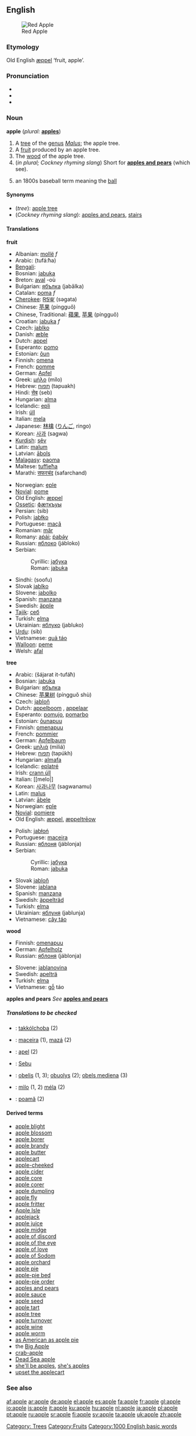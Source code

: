 {{see|Apple}}
==English==
[[Image:Apple 26.jpg|thumb|Red Apple]]

===Etymology===
Old English [[æppel]] ‘fruit, apple’.

===Pronunciation===
*{{IPA|/ˈæ.pl̩/}}
*{{SAMPA|/"{p@l/}}
*{{audio|en-us-apple.ogg|Audio (US)}}

===Noun===
'''apple''' (''plural:'' '''[[apples]]''')

# A [[tree]] of the [[genus]] ''[[Malus]]''; the apple tree. [[Category: Trees]]
# A [[fruit]] produced by an apple tree.[[Category:Fruits]]
# The [[wood]] of the apple tree.
#(''in plural; Cockney rhyming slang'') Short for '''[[apples and pears]]''' (which see).
# {{baseball}} {{slang}} an 1800s baseball term meaning the [[ball]]

====Synonyms====
*(''tree''): [[apple tree]]
*(''Cockney rhyming slang''): [[apples and pears]], [[stairs]]

====Translations====
'''fruit'''
{{top}}
*Albanian: [[mollë]] ''f''
*Arabic: {{ARchar|[[تفاحة]]}} (tufá:ħa) {{f}}
*[[Bengali]]: {{BNchar|[[আেপল]]}}
*Bosnian: [[jabuka]] {{f}}
*Breton: [[aval]] {{m}} -où
*Bulgarian: [[ябълка]] (jabǎlka) {{f}}
*Catalan: [[poma]] ''f''
*[[Cherokee]]: [[ᏒᎦᏔ]] (sǝgata)
*Chinese: [[苹果]] (píngguǒ)
*Chinese, Traditional: [[蘋果]], [[苹果]] (píngguǒ)
*Croatian: [[jabuka]] ''f''
*Czech: [[jablko]] {{n}}
*Danish: [[æble]]
*Dutch: [[appel#Dutch|appel]] {{m}}
*Esperanto: [[pomo]]
*Estonian: [[õun]]
*Finnish: [[omena]]
*French: [[pomme]] {{f}}
*German: [[Apfel]] {{m}}
*Greek: [[μήλο]] (mílo) {{n}}
*Hebrew: [[תפוח]] (tapuakh) {{m}}
*Hindi: [[सेब]] (seb)
*Hungarian: [[alma]]
*Icelandic: [[epli]] {{n}}
*Irish: [[úll]] {{m}}
*Italian: [[mela]] {{f}}
*Japanese: [[林檎]] ([[りんご]], ringo)
*Korean: [[사과]] (sagwa)
*[[Kurdish]]: [[sêv]]
*Latin: [[malum]] {{n}}
*Latvian: [[ābols]] {{m}}
*[[Malagasy]]: [[paoma]]
*Maltese: [[tuffieħa]]
*Marathi: [[सफरचंद]] (safarchand)
{{mid}}
*Norwegian: [[eple]] {{n}}
*[[Novial]]: [[pome]]
*Old English: [[æppel]]
*[[Ossetic]]: [[фӕткъуы]]
*Persian: {{FAchar|[[سیب]]}} (sib)
*Polish: [[jabłko]] {{n}}
*Portuguese: [[maçã]] {{f}}
*Romanian: [[măr]] {{n}}
*Romany: [[aṗái]]; [[ṗabǝ́y]]
*Russian: [[яблоко]] (jábloko) {{n}}
*Serbian:
*:Cyrillic: [[јабука#Serbian|јабука]] {{f}}
*:Roman: [[jabuka#Serbian|jabuka]] {{f}}
*Sindhi: {{SDchar|[[صُوفُ]]}} {{m}} (soofu)
*Slovak [[jablko]] {{n}}
*Slovene: [[jabolko]] {{n}}
*Spanish: [[manzana]] {{f}}
*Swedish: [[äpple]] {{n}}
*[[Tajik]]: [[себ]]
*Turkish: [[elma]]
*Ukrainian: [[яблуко]] (jabluko) {{n}}
*[[Urdu]]: {{URchar|[[سيب]]}} (sib)
*Vietnamese: [[quả táo]]
*[[Walloon]]: [[peme]]
*Welsh: [[afal]]
{{bottom}}

'''tree'''
{{top}}
*Arabic: {{ARchar|[[شجرة التفاح]]}} (šájarat it-tufáħ)
*Bosnian: [[jabuka#Bosnian|jabuka]] {{f}}
*Bulgarian: [[ябълка]] {{f}}
*Chinese: [[苹果树]] (píngguǒ shù)
*Czech: [[jabloň]] {{f}}
*Dutch: [[appelboom]] {{m}}, [[appelaar]] {{m}}
*Esperanto: [[pomujo]], [[pomarbo]]
*Estonian: [[õunapuu]]
*Finnish: [[omenapuu]]
*French: [[pommier]] {{m}}
*German: [[Apfelbaum]] {{m}}
*Greek: [[μηλιά]] (miliá) {{f}}
*Hebrew: [[תפוח]] (tapúkh)
*Hungarian: [[almafa]]
*Icelandic: [[eplatré]]
*Irish: [[crann úll]]
*Italian: [[melo|] {{m}}
*Korean: [[사과나무]] (sagwanamu)
*Latin: [[malus]] {{f}}
*Latvian: [[ābele]] {{f}}
*Norwegian: [[eple]] 
*[[Novial]]: [[pomiere]]
*Old English: [[æppel]], [[æppeltreow|æppeltrēow]]
{{mid}}
*Polish: [[jabłoń]] {{f}}
*Portuguese: [[maceira]] {{f}}
*Russian: [[яблоня]] (jáblonja) {{f}}
*Serbian:
*:Cyrillic: [[јабука#Serbian|јабука]] {{f}}
*:Roman: [[jabuka#Serbian|jabuka]] {{f}}
*Slovak [[jabloň]] {{f}}
*Slovene: [[jablana]] {{f}}
*Spanish: [[manzana]] {{f}}
*Swedish: [[äppelträd]] {{n}}
*Turkish: [[elma]]
*Ukrainian: [[яблуня]] (jablunja) {{f}}
*Vietnamese: [[cây táo]]
{{bottom}}

'''wood'''
{{top}}
*Finnish: [[omenapuu]]
*German: [[Apfelholz]] {{n}}
*Russian: [[яблоня]] (jáblonja) {{f}}
{{mid}}
*Slovene: [[jablanovina]] {{f}}
*Swedish: [[apelträ]] {{n}}
*Turkish: [[elma]]
*Vietnamese: [[gỗ]] táo
{{bottom}}

'''apples and pears'''
''See'' '''[[apples and pears]]'''

=====Translations to be checked=====
<!--Remove this section once all of the translations below have been moved into the tables above.-->
{{checktrans}}

*{{ttbc|Alabama}}: [[takkólchoba]] (2)
*{{ttbc|Galician}}: [[maceira]] {{f}} (1), [[mazá]] {{f}} (2)
*{{ttbc|Indonesian}}: [[apel]] (2)
*{{ttbc|Kannada}}: [[Sebu]]
*{{ttbc|Lithuanian}}: [[obelis]] {{f}} (1, 3); [[obuolys]] {{m}} (2); [[obels mediena]] {{f}} (3)
*{{ttbc|Neapolitan}}: [[mìlo]] (1, 2) [[méla]] (2)
*{{ttbc|Romanian}}: [[poamă]] {{f}} (2)

====Derived terms====
*[[apple blight]]
*[[apple blossom]]
*[[apple borer]]
*[[apple brandy]]
*[[apple butter]]
*[[applecart]]
*[[apple-cheeked]]
*[[apple cider]]
*[[apple core]]
*[[apple corer]]
*[[apple dumpling]]
*[[apple fly]]
*[[apple fritter]]
*[[Apple Isle]]<!--Australian - Tasmania-->
*[[applejack]]
*[[apple juice]]
*[[apple midge]]
*[[apple of discord]]
*[[apple of the eye]]
*[[apple of love]]
*[[apple of Sodom]]
*[[apple orchard]]
*[[apple pie]]
*[[apple-pie bed]]
*[[apple-pie order]]
*[[apples and pears]]<!--Cockney rhyming slang for "stairs"-->
*[[apple sauce]]
*[[apple seed]]
*[[apple tart]]
*[[apple tree]]
*[[apple turnover]]
*[[apple wine]]
*[[apple worm]]
*[[as American as apple pie]]
*the [[Big Apple]]
*[[crab-apple]]
*[[Dead Sea apple]]
*[[she'll be apples]], [[she's apples]]
*[[upset the applecart]]

===See also===
{{wikipedia}}
{{BE-ready}}

[[Category:1000 English basic words]]

[[af:apple]]
[[ar:apple]]
[[de:apple]]
[[el:apple]]
[[es:apple]]
[[fa:apple]]
[[fr:apple]]
[[gl:apple]]
[[io:apple]]
[[is:apple]]
[[it:apple]]
[[ku:apple]]
[[hu:apple]]
[[nl:apple]]
[[ja:apple]]
[[pl:apple]]
[[pt:apple]]
[[ru:apple]]
[[sr:apple]]
[[fi:apple]]
[[sv:apple]]
[[ta:apple]]
[[uk:apple]]
[[zh:apple]]